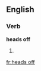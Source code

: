 ==English==

===Verb===
'''heads off'''

# {{third-person singular of|[[head off]]}}

[[fr:heads off]]